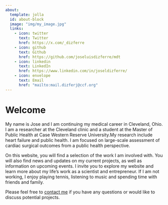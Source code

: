 ---
about:
  template: jolla
  id: about-block
  image: "img/my_image.jpg"
  links:
    - icon: twitter
      text: Twitter
      href: https://x.com/_dizferre
    - icon: github
      text: Github
      href: https://github.com/joseluisdizferre/mdt
    - icon: linkedin
      text: LinkedIn
      href: https://www.linkedin.com/in/joseldizferre/
    - icon: envelope
      text: Email
      href: "mailto:mail.dizferj@ccf.org"  
---

::: {#about-block}
:::

# Welcome

My name is Jose and I am continuing my medical career in Cleveland, Ohio. I am a researcher at the Cleveland clinic and a student at the Master of Public Health at Case Western Reserve University.My research include heart failure and public health. I am focused on large-scale assessment of cardiac surgical outcomes from a public health perspective.

On this website, you will find a selection of the work I am involved with. You will also find news and updates on my current projects, as well as information on upcoming events. I invite you to explore my website and learn more about my life's work as a scientist and entrepreneur. If I am not working, I enjoy playing tennis, listening to music and spending time with friends and family.

Please feel free to [contact me](mailto:mail.dizferj@ccf.org) if you have any questions or would like to discuss potential projects.


